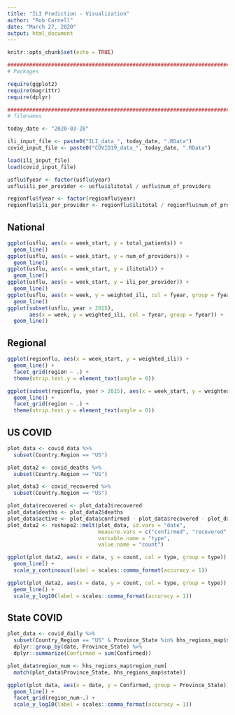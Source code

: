 ---
title: "ILI Prediction - Visualization"
author: "Rob Carnell"
date: "March 27, 2020"
output: html_document
---

```{r setup, include=FALSE}
knitr::opts_chunk$set(echo = TRUE)

################################################################################
# Packages

require(ggplot2)
require(magrittr)
require(dplyr)

################################################################################
# filenames

today_date <- "2020-03-28"

ili_input_file <- paste0("ILI_data_", today_date, ".RData")
covid_input_file <- paste0("COVID19_data_", today_date, ".RData")

load(ili_input_file)
load(covid_input_file)

usflu$fyear <- factor(usflu$year)
usflu$ili_per_provider <- usflu$ilitotal / usflu$num_of_providers

regionflu$fyear <- factor(regionflu$year)
regionflu$ili_per_provider <- regionflu$ilitotal / regionflu$num_of_providers
```

## National

```{r national, echo=FALSE}
ggplot(usflu, aes(x = week_start, y = total_patients)) + 
  geom_line()
ggplot(usflu, aes(x = week_start, y = num_of_providers)) + 
  geom_line()
ggplot(usflu, aes(x = week_start, y = ilitotal)) + 
  geom_line()
ggplot(usflu, aes(x = week_start, y = ili_per_provider)) + 
  geom_line()
ggplot(usflu, aes(x = week, y = weighted_ili, col = fyear, group = fyear)) + 
  geom_line()
ggplot(subset(usflu, year > 2015), 
       aes(x = week, y = weighted_ili, col = fyear, group = fyear)) + 
  geom_line()
```

## Regional

```{r regional, echo=FALSE}
ggplot(regionflu, aes(x = week_start, y = weighted_ili)) +
  geom_line() +
  facet_grid(region ~ .) +
  theme(strip.text.y = element_text(angle = 0))

ggplot(subset(regionflu, year > 2015), aes(x = week_start, y = weighted_ili)) +
  geom_line() +
  facet_grid(region ~ .) +
  theme(strip.text.y = element_text(angle = 0))
```

## US COVID

```{r state_covid, echo=FALSE}
plot_data <- covid_data %>% 
  subset(Country.Region == "US") 

plot_data2 <- covid_deaths %>% 
  subset(Country.Region == "US") 

plot_data3 <- covid_recovered %>% 
  subset(Country.Region == "US") 

plot_data$recovered <- plot_data3$recovered
plot_data$deaths <- plot_data2$deaths
plot_data$active <- plot_data$confirmed - plot_data$recovered - plot_data$deaths
plot_data2 <- reshape2::melt(plot_data, id.vars = "date",
                             measure.vars = c("confirmed", "recovered", "deaths", "active"),
                             variable.name = "type",
                             value.name = "count")

ggplot(plot_data2, aes(x = date, y = count, col = type, group = type)) + 
  geom_line() +
  scale_y_continuous(label = scales::comma_format(accuracy = 1))

ggplot(plot_data2, aes(x = date, y = count, col = type, group = type)) + 
  geom_line() +
  scale_y_log10(label = scales::comma_format(accuracy = 1))
```

## State COVID

```{r state, echo=FALSE}
plot_data <- covid_daily %>% 
  subset(Country_Region == "US" & Province_State %in% hhs_regions_map$state) %>%
  dplyr::group_by(date, Province_State) %>%
  dplyr::summarize(Confirmed = sum(Confirmed))

plot_data$region_num <- hhs_regions_map$region_num[
  match(plot_data$Province_State, hhs_regions_map$state)]

ggplot(plot_data, aes(x = date, y = Confirmed, group = Province_State)) +
  geom_line() +
  facet_grid(region_num~.) +
  scale_y_log10(label = scales::comma_format(accuracy = 1))
```
